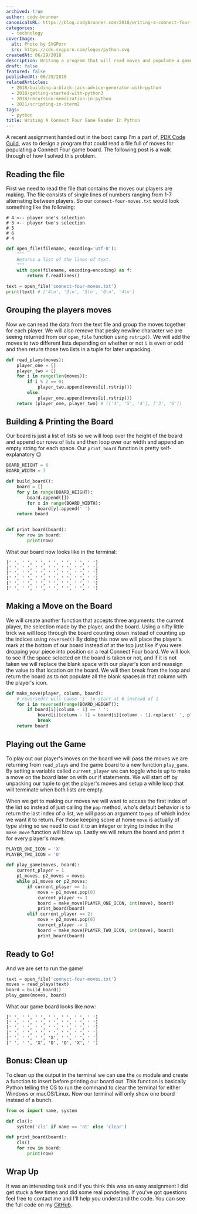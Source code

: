 ```yaml
---
archived: true
author: cody-brunner
canonicalURL: https://blog.codybrunner.com/2018/writing-a-connect-four-game-reader-in-python
categories:
  - technology
coverImage:
  alt: Photo by SVGPorn
  src: https://cdn.svgporn.com/logos/python.svg
createdAt: 06/29/2018
description: Writing a program that will read moves and populate a game board for the popular game Connect Four using Python.
draft: false
featured: false
publishedAt: 06/29/2018
relatedArticles:
  - 2018/building-a-black-jack-advice-generator-with-python
  - 2018/getting-started-with-python3
  - 2018/recursion-memoization-in-python
  - 2021/scripting-in-iterm2
tags:
  - python
title: Writing A Connect Four Game Reader In Python
---
```



A recent assignment handed out in the boot camp I'm a part of, [PDX Code Guild](https://pdxcodeguild.com/), was to design a program that could read a file full of moves for populating a Connect Four game board. The following post is a walk through of how I solved this problem.

## Reading the file

First we need to read the file that contains the moves our players are making. The file consists of single lines of numbers ranging from 1-7 alternating between players. So our `connect-four-moves.txt` would look something like the following:

```shell
# 4 <-- player one's selection
# 3 <-- player two's selection
# 5
# 6
# 4
```

```python showLineNumbers title="connect_four.py"
def open_file(filename, encoding='utf-8'):
    """
    Returns a list of the lines of text.
    """
    with open(filename, encoding=encoding) as f:
        return f.readlines()

text = open_file('connect-four-moves.txt')
print(text) # ['4\n', '3\n', '5\n', '6\n', '4\n']
```

## Grouping the players moves

Now we can read the data from the text file and group the moves together for each player. We will also remove that pesky newline character we are seeing returned from our `open_file` function using `rstrip()`. We will add the moves to two different lists depending on whether or not `i` is even or odd and then return those two lists in a tuple for later unpacking.

```python showLineNumbers title="connect_four.py"
def read_plays(moves):
    player_one = []
    player_two = []
    for i in range(len(moves)):
        if i % 2 == 0:
            player_two.append(moves[i].rstrip())
        else:
            player_one.append(moves[i].rstrip())
    return (player_one, player_two) # (['4', '5', '4'], ['3', '6'])
```

## Building & Printing the Board

Our board is just a list of lists so we will loop over the height of the board and append our _rows_ of lists and then loop over our width and append an empty string for each space. Our `print_board` function is pretty self-explanatory 😉

```python showLineNumbers title="connect_four.py"
BOARD_HEIGHT = 6
BOARD_WIDTH = 7

def build_board():
    board = []
    for y in range(BOARD_HEIGHT):
        board.append([])
        for x in range(BOARD_WIDTH):
            board[y].append(' ')
    return board


def print_board(board):
    for row in board:
        print(row)
```

What our board now looks like in the terminal:

```shell
[' ', ' ', ' ', ' ', ' ', ' ', ' ']
[' ', ' ', ' ', ' ', ' ', ' ', ' ']
[' ', ' ', ' ', ' ', ' ', ' ', ' ']
[' ', ' ', ' ', ' ', ' ', ' ', ' ']
[' ', ' ', ' ', ' ', ' ', ' ', ' ']
[' ', ' ', ' ', ' ', ' ', ' ', ' ']
```

## Making a Move on the Board

We will create another function that accepts three arguments: the current player, the selection made by the player, and the board. Using a nifty little trick we will loop through the board counting down instead of counting up the indices using `reversed()` By doing this now we will place the player's mark at the bottom of our board instead of at the top just like if you were dropping your piece into position on a real Connect Four board. We will look to see if the space selected on the board is taken or not, and if it is not taken we will replace the blank space with our player's icon and reassign the value to that location on the board. We will then break from the loop and return the board as to not populate all the blank spaces in that column with the player's icon.

```python showLineNumbers title="connect_four.py"
def make_move(player, column, board):
    # reversed() will cause 'i' to start at 6 instead of 1
    for i in reversed(range(BOARD_HEIGHT)):
        if board[i][column - 1] == ' ':
            board[i][column - 1] = board[i][column - 1].replace(' ', player)
            break
    return board
```

## Playing out the Game

To play out our player's moves on the board we will pass the moves we are returning from `read_plays` and the game board to a new function `play_game`. By setting a variable called `current_player` we can toggle who is up to make a move on the board later on with our if statements. We will start off by unpacking our tuple to get the player's moves and setup a while loop that will terminate when both lists are empty.

When we get to making our moves we will want to access the first index of the list so instead of just calling the `pop` method, who's default behavior is to return the last index of a list, we will pass an argument to `pop` of which index we want it to return. For those keeping score at home `move` is actually of type string so we need to cast it to an integer or trying to index in the `make_move` function will blow up. Lastly we will return the board and print it for every player's move.

```python showLineNumbers title="connect_four.py"
PLAYER_ONE_ICON = 'X'
PLAYER_TWO_ICON = 'O'

def play_game(moves, board):
    current_player = 1
    p1_moves, p2_moves = moves
    while p1_moves or p2_moves:
        if current_player == 1:
            move = p1_moves.pop(0)
            current_player += 1
            board = make_move(PLAYER_ONE_ICON, int(move), board)
            print_board(board)
        elif current_player == 2:
            move = p2_moves.pop(0)
            current_player -= 1
            board = make_move(PLAYER_TWO_ICON, int(move), board)
            print_board(board)
```

## Ready to Go!

And we are set to run the game!

```python showLineNumbers title="connect_four.py"
text = open_file('connect-four-moves.txt')
moves = read_plays(text)
board = build_board()
play_game(moves, board)
```

What our game board looks like now:

```shell
[' ', ' ', ' ', ' ', ' ', ' ', ' ']
[' ', ' ', ' ', ' ', ' ', ' ', ' ']
[' ', ' ', ' ', ' ', ' ', ' ', ' ']
[' ', ' ', ' ', ' ', ' ', ' ', ' ']
[' ', ' ', ' ', 'X', ' ', ' ', ' ']
[' ', ' ', 'X', 'O', 'O', 'X', ' ']
```

## Bonus: Clean up

To clean up the output in the terminal we can use the `os` module and create a function to insert before printing our board out. This function is basically Python telling the OS to run the command to clear the terminal for either Windows or macOS/Linux. Now our terminal will only show one board instead of a bunch.

```python showLineNumbers title="connect_four.py"
from os import name, system

def cls():
    system('cls' if name == 'nt' else 'clear')

def print_board(board):
    cls()
    for row in board:
        print(row)
```

## Wrap Up

It was an interesting task and if you think this was an easy assignment I did get stuck a few times and did some real pondering. If you've got questions feel free to contact me and I'll help you understand the code. You can see the full code on my [GitHub](https://github.com/rockchalkwushock/pdx-code-labs/blob/master/connect_four.py).

<Signature />
